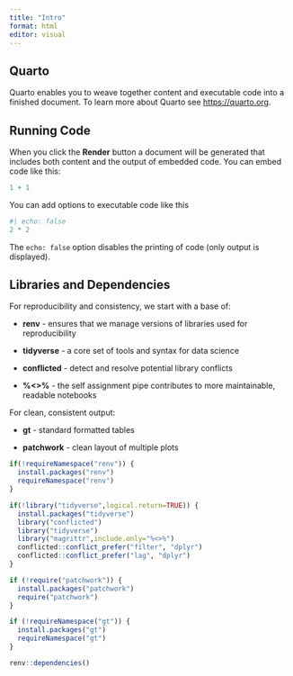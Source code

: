 ```yaml
---
title: "Intro"
format: html
editor: visual
---
```


## Quarto

Quarto enables you to weave together content and executable code into a finished document. To learn more about Quarto see <https://quarto.org>.

## Running Code

When you click the **Render** button a document will be generated that includes both content and the output of embedded code. You can embed code like this:

```r
1 + 1
```

You can add options to executable code like this

```r
#| echo: false
2 * 2
```

The `echo: false` option disables the printing of code (only output is displayed).

## Libraries and Dependencies

For reproducibility and consistency, we start with a base of:

-   **renv** - ensures that we manage versions of libraries used for reproducibility

-   **tidyverse** - a core set of tools and syntax for data science

-   **conflicted** - detect and resolve potential library conflicts

-   **%\<\>%** - the self assignment pipe contributes to more maintainable, readable notebooks

For clean, consistent output:

-   **gt** - standard formatted tables

-   **patchwork** - clean layout of multiple plots

```r
if(!requireNamespace("renv")) {
  install.packages("renv")
  requireNamespace("renv")
}

if(!library("tidyverse",logical.return=TRUE)) {
  install.packages("tidyverse")
  library("conflicted")
  library("tidyverse")
  library("magrittr",include.only="%<>%")
  conflicted::conflict_prefer("filter", "dplyr")
  conflicted::conflict_prefer("lag", "dplyr")
}

if (!require("patchwork")) {
  install.packages("patchwork")
  require("patchwork")
}

if (!requireNamespace("gt")) {
  install.packages("gt")
  requireNamespace("gt")
}

renv::dependencies()
```
